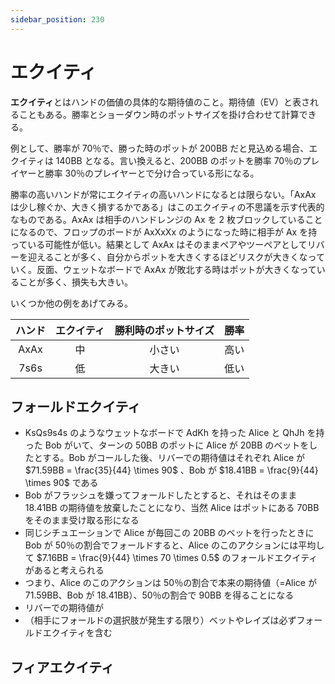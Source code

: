 ```yaml
---
sidebar_position: 230
---
```


# エクイティ

**エクイティ**とはハンドの価値の具体的な期待値のこと。期待値（EV）と表されることもある。勝率とショーダウン時のポットサイズを掛け合わせて計算できる。

例として、勝率が 70％で、勝った時のポットが 200BB だと見込める場合、エクイティは 140BB となる。言い換えると、200BB のポットを勝率 70％のプレイヤーと勝率 30％のプレイヤーとで分け合っている形になる。

勝率の高いハンドが常にエクイティの高いハンドになるとは限らない。「AxAx は少し稼ぐか、大きく損するかである」はこのエクイティの不思議を示す代表的なものである。AxAx は相手のハンドレンジの Ax を 2 枚ブロックしていることになるので、フロップのボードが AxXxXx のようになった時に相手が Ax を持っている可能性が低い。結果として AxAx はそのままペアやツーペアとしてリバーを迎えることが多く、自分からポットを大きくするほどリスクが大きくなっていく。反面、ウェットなボードで AxAx が敗北する時はポットが大きくなっていることが多く、損失も大きい。

いくつか他の例をあげてみる。

| ハンド | エクイティ | 勝利時のポットサイズ | 勝率 |
| :----: | :--------: | :------------------: | :--: |
|  AxAx  |     中     |        小さい        | 高い |
|  7s6s  |     低     |        大きい        | 低い |

## フォールドエクイティ

- KsQs9s4s のようなウェットなボードで AdKh を持った Alice と QhJh を持った Bob がいて、ターンの 50BB のポットに Alice が 20BB のベットをしたとする。Bob がコールした後、リバーでの期待値はそれぞれ Alice が $71.59BB = \frac{35}{44}  \times 90$ 、Bob が $18.41BB = \frac{9}{44}  \times 90$ である
- Bob がフラッシュを嫌ってフォールドしたとすると、それはそのまま 18.41BB の期待値を放棄したことになり、当然 Alice はポットにある 70BB をそのまま受け取る形になる
- 同じシチュエーションで Alice が毎回この 20BB のベットを行ったときに Bob が 50％の割合でフォールドすると、Alice のこのアクションには平均して $7.16BB = \frac{9}{44} \times 70 \times 0.5$ のフォールドエクイティがあると考えられる
- つまり、Alice のこのアクションは 50％の割合で本来の期待値（=Alice が 71.59BB、Bob が 18.41BB）、50％の割合で 90BB を得ることになる
- リバーでの期待値が
- （相手にフォールドの選択肢が発生する限り）ベットやレイズは必ずフォールドエクイティを含む

## フィアエクイティ
